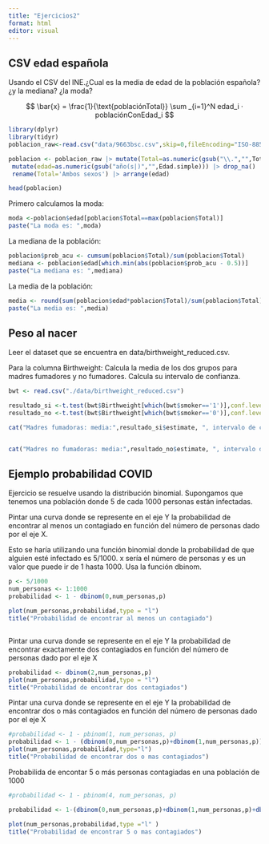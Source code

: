 ---
title: "Ejercicios2"
format: html
editor: visual
---

## CSV edad española

Usando el CSV del INE.¿Cual es la media de edad de la población española? ¿y la mediana? ¿la moda?

$$
    \bar{x} =  \frac{1}{\text{poblaciónTotal}} \sum _{i=1}^N edad_i · poblaciónConEdad_i 
$$

```{r}
library(dplyr)
library(tidyr)
poblacion_raw<-read.csv("data/9663bsc.csv",skip=0,fileEncoding="ISO-8859-1",header=T, sep=';',stringsAsFactor=F)

poblacion <- poblacion_raw |> mutate(Total=as.numeric(gsub("\\.","",Total))) |> pivot_wider(names_from = Sexo, values_from = Total)  |>
 mutate(edad=as.numeric(gsub("año(s|)","",Edad.simple))) |> drop_na() |> select(-c(Periodo,Edad.simple)) |>
 rename(Total='Ambos sexos') |> arrange(edad)
```

```{r}
head(poblacion)
```

Primero calculamos la moda:

```{r}
moda <-poblacion$edad[poblacion$Total==max(poblacion$Total)]
paste("La moda es: ",moda)
```

La mediana de la población:

```{r}
poblacion$prob_acu <- cumsum(poblacion$Total)/sum(poblacion$Total)
mediana <- poblacion$edad[which.min(abs(poblacion$prob_acu - 0.5))]
paste("La mediana es: ",mediana)
```

La media de la población:

```{r}
media <- round(sum(poblacion$edad*poblacion$Total)/sum(poblacion$Total))
paste("La media es: ",media)
```

## Peso al nacer

Leer el dataset que se encuentra en data/birthweight_reduced.csv.

Para la columna Birthweight: Calcula la media de los dos grupos para madres fumadores y no fumadores. Calcula su intervalo de confianza.

```{r}
bwt <- read.csv("./data/birthweight_reduced.csv")

resultado_si <-t.test(bwt$Birthweight[which(bwt$smoker=='1')],conf.level=0.95)
resultado_no <-t.test(bwt$Birthweight[which(bwt$smoker=='0')],conf.level=0.95)

cat("Madres fumadoras: media:",resultado_si$estimate, ", intervalo de confianza:[",resultado_si$conf.int[1],",",resultado_si$conf.int[2],"]","\n")


cat("Madres no fumadoras: media:",resultado_no$estimate, ", intervalo de confianza:[",resultado_no$conf.int[1],",",resultado_no$conf.int[2],"]")
```

## Ejemplo probabilidad COVID

Ejercicio se resuelve usando la distribución binomial. Supongamos que tenemos una población donde 5 de cada 1000 personas están infectadas.

Pintar una curva donde se represente en el eje Y la probabilidad de encontrar al menos un contagiado en función del número de personas dado por el eje X.

Esto se haría utilizando una función binomial donde la probabilidad de que alguien esté infectado es 5/1000. x sería el número de personas y es un valor que puede ir de 1 hasta 1000. Usa la función dbinom.

```{r}
p <- 5/1000
num_personas <- 1:1000
probabilidad <- 1 - dbinom(0,num_personas,p)

plot(num_personas,probabilidad,type = "l")
title("Probabilidad de encontrar al menos un contagiado")



```

Pintar una curva donde se represente en el eje Y la probabilidad de encontrar exactamente dos contagiados en función del número de personas dado por el eje X

```{r}
probabilidad <- dbinom(2,num_personas,p)
plot(num_personas,probabilidad,type = "l")
title("Probabilidad de encontrar dos contagiados")

```

Pintar una curva donde se represente en el eje Y la probabilidad de encontrar dos o más contagiados en función del número de personas dado por el eje X

```{r}
#probabilidad <- 1 - pbinom(1, num_personas, p)
probabilidad <- 1 - (dbinom(0,num_personas,p)+dbinom(1,num_personas,p))
plot(num_personas,probabilidad,type="l")
title("Probabilidad de encontrar dos o mas contagiados")
```

Probabilida de encontar 5 o más personas contagiadas en una población de 1000

```{r}
#probabilidad <- 1 - pbinom(4, num_personas, p)

probabilidad <- 1-(dbinom(0,num_personas,p)+dbinom(1,num_personas,p)+dbinom(2,num_personas,p)+dbinom(3,num_personas,p)+dbinom(4,num_personas,p))

plot(num_personas,probabilidad,type ="l" )
title("Probabilidad de encontrar 5 o mas contagiados")
```
